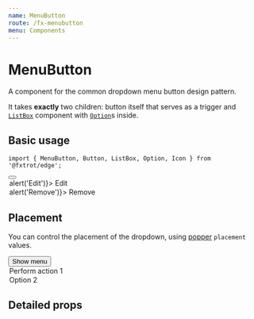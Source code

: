 ```yaml
---
name: MenuButton
route: /fx-menubutton
menu: Components
---
```



# MenuButton

A component for the common dropdown menu button design pattern.

It takes **exactly** two children: button itself that serves as a trigger and [`ListBox`](/fx-listbox) component with [`Option`](/fx-option)s inside.

## Basic usage

```tsx
import { MenuButton, Button, ListBox, Option, Icon } from '@fxtrot/edge';
```

<Playground>
  <MenuButton>
    <Button size="s">
      <Icon icon="more_horiz" />
    </Button>
    <ListBox>
      <Option onSelect={() => alert('Edit')}>
        <Icon icon="edit" tone="outlined" />
        Edit
      </Option>
      <Option onSelect={() => alert('Remove')}>
        <Icon icon="delete" tone="outlined" /> Remove
      </Option>
    </ListBox>
  </MenuButton>
</Playground>

## Placement

You can control the placement of the dropdown, using [popper](https://popper.js.org/docs/v2/constructors/#options) `placement` values.

<Playground>
  <MenuButton placement="bottom-end">
    <Button tone="brand">Show menu</Button>
    <ListBox>
      <Option>Perform action 1</Option>
      <Option>Option 2</Option>
    </ListBox>
  </MenuButton>
</Playground>

## Detailed props

<Props of={MenuButton} />
